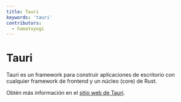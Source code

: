 ```yaml
---
title: Tauri
keywords: 'tauri'
contributors:
  - hamatoyogi
---
```


# Tauri

Tauri es un framework para construir aplicaciones de escritorio con cualquier framework de frontend y un núcleo (core) de Rust.

Obtén más información en el [sitio web de Tauri](https://tauri.app/v1/guides/getting-started/setup/qwik/).
